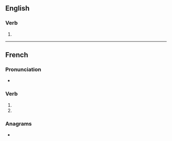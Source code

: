 {{also|embarrassés}}

==English==

===Verb===
{{head|en|verb form}}

# {{en-third-person singular of|embarrass}}

----

==French==

===Pronunciation===
* {{IPA|fr|/ɑ̃.ba.ʁas/}}

===Verb===
{{head|fr|verb form}}

# {{inflection of|fr|embarrasser||2|s|pres|indc}}
# {{inflection of|fr|embarrasser||2|s|pres|subj}}

===Anagrams===
* {{l|fr|embrasseras}}